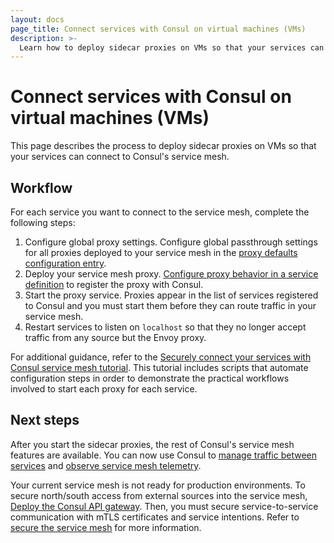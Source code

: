 ```yaml
---
layout: docs
page_title: Connect services with Consul on virtual machines (VMs)
description: >-
  Learn how to deploy sidecar proxies on VMs so that your services can connect to Consul's service mesh.
---
```


# Connect services with Consul on virtual machines (VMs)

This page describes the process to deploy sidecar proxies on VMs so that your services can connect to Consul's service mesh.

## Workflow

For each service you want to connect to the service mesh, complete the following steps:

1. Configure global proxy settings. Configure global passthrough settings for all proxies deployed to your service mesh in the [proxy defaults configuration entry](/consul/docs/reference/config-entry/proxy-defaults).
1. Deploy your service mesh proxy. [Configure proxy behavior in a service definition](/consul/docs/reference/service) to register the proxy with Consul.
1. Start the proxy service. Proxies appear in the list of services registered to Consul and you must start them before they can route traffic in your service mesh.
1. Restart services to listen on `localhost` so that they no longer accept traffic from any source but the Envoy proxy.

For additional guidance, refer to the [Securely connect your services with Consul service mesh tutorial](/consul/tutorials/get-started-vms/virtual-machine-gs-service-mesh). This tutorial includes scripts that automate configuration steps in order to demonstrate the practical workflows involved to start each proxy for each service.

## Next steps

After you start the sidecar proxies, the rest of Consul's service mesh features are available. You can now use Consul to [manage traffic between services](/consul/docs/manage-traffic) and [observe service mesh telemetry](/consul/docs/observe/telemetry/vm).

Your current service mesh is not ready for production environments. To secure north/south access from external sources into the service mesh, [Deploy the Consul API gateway](/consul/docs/north-south/api-gateway). Then, you must secure service-to-service communication with mTLS certificates and service intentions. Refer to [secure the service mesh](/consul/docs/secure) for more information.